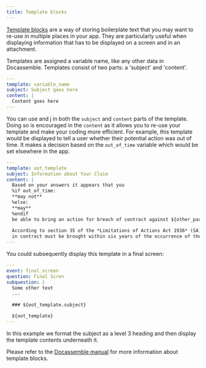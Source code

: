 ```yaml
---
title: Template blocks
---
```


[Template blocks](https://docassemble.org/docs/initial.html#template) are a way of storing
boilerplate text that you may want to re-use in multiple places in your app.  They are
particularly useful when displaying information that has to be displayed on a screen and
in an attachment.

Templates are assigned a variable name, like any other data in Docassemble.  Templates consist of
two parts: a 'subject' and 'content'.
```yml
---
template: variable_name
subject: Subject goes here
content: |
  Content goes here
---
```
You can use <DisplayGlossaryItem item='markdown' upper /> and <DisplayGlossaryItem item='mako' upper />j
in both the `subject` and `content` parts of the template. Doing so is encouraged in the `content` as it
allows you to re-use your template and make your coding more efficient.  For example, this template 
would be displayed to tell a user whether their potential action was out of time.  It makes a
decision based on the `out_of_time` variable which would be set elsewhere in the app.
```yml
---
template: oot_template
subject: Information about Your Claim
content: |
  Based on your answers it appears that you
  %if out_of_time:
  **may not**
  %else:
  **may**
  %endif
  be able to bring an action for breach of contract against ${other_party}.
  
  According to section 35 of the *Limitations of Actions Act 1936* (SA) actions
  in contract must be brought within six years of the occurrence of the breach.
---
```
You could subsequently display this template in a final screen:
```yml
---
event: final_screen
question: Final Scren
subquestion: |
  Some other text
  ...
  
  ### ${oot_template.subject}

  ${oot_template}
---
```
In this example we format the subject as a level 3 heading and then display the template
contents underneath it.

Please refer to the [Docassemble manual](https://docassemble.org/docs/initial.html#template) for
more information about template blocks.
